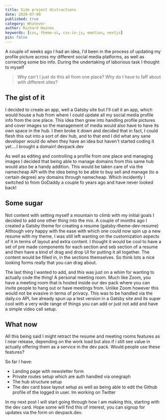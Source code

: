```yaml
---
title: Side project distractions
date: 2020-07-06
published: true
category: Whatever
author: Richard Haines
keywords: [css, theme-ui, css-in-js, emotion, nextjs]
pin: false
---
```



A couple of weeks ago I had an idea, I'd been in the process of updating my profile picture across my different social
media platforms, as well as correcting some bio info. During the undertaking of laborious task I thought to myself

> Why can't I just do this all from one place? Why do I have to faff about with different sites?

## The gist of it

I decided to create an app, well a Gatsby site but I'll call it an app, which would house a hub from where I could
update all my social media profile info from the one place. This idea then grew into handling profile pictures and cover
images so the management of media would also have to have its own space in the hub. I then broke it down and decided
that in fact, I could flesh this out into a sort of dev hub, and to that end I did what any sane developer would do when
they have an idea but haven't started coding it yet....I brought a domain! <ExternalLink href="https://www.devpack.dev/">devpack.dev</ExternalLink>

As well as editing and controlling a profile from one place and managing images I decided that being able to manage
domains from this same hub would also be a handy addition. This would be taken care of via the <ExternalLink href="https://www.namecheap.com/support/api/intro/">namecheap API</ExternalLink> with the idea being to be able to buy sell and manage (to a certain degree) any domains through namecheap. Which incidently I switched to from GoDaddy a couple fo years ago and have never looked back!

## Some sugar

Not content with setting myself a mountain to climb with my initial goals I decided to add one other thing into the mix. A couple of months ago I created a Gatsby theme for creating a resume (<ExternalLink href="https://www.npmjs.com/package/gatsby-theme-dev-resume">gatsby-theme-dev-resume</ExternalLink>) Although very happy with the ease with which one could now spin up a new resume with my theme, I was still left wanting on the customization aspects of it in terms of layout and extra content. I thought it would be cool to have a set of pre made components for each section and seb section of a resume and then have a kind of drag and drop UI for putting it all together. The content would be filled in, in the sections themselves. So think lots a nice looking forms really that you can drag about.

The last thing I wanted to add, and this was just on a whim for wanting to actually code the thing! A personal meeting room. Much like Zoom, you have a meeting room that is hosted inside our dev pack where you can invite people to hang out or have meetings from. Unlike Zoom however this would not be evasive in terms of privacy. This was to be handled via the <ExternalLink href="https://docs.daily.co/docs">daily.co API</ExternalLink>, Ive already spun up a test version in a Gatsby site and its super cool with a very wide range of things you can add or just not add and have a simple video call setup.

## What now

All this being said I might retract the resume and meeting rooms features as I near release, depending on the work load but also if i still see value in actually offering them as a service in the dev pack. Would people use these features? 

So far I have:

- Landing page with newsletter form
- Private routes setup which are auth handled via onegraph
- The hub structure setup
- The dev card base layout setup as well as being able to edit the Github profile of the logged in user. Im working on Twitter

In my next post I will start going through how I am making this, starting with the dev card. Hope some will find this of interest, you can signup for updates via the form on <ExternalLink href="https://www.devpack.dev/">devpack.dev</ExternalLink>. 
